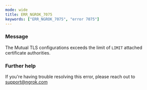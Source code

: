 ```yaml
---
mode: wide
title: ERR_NGROK_7075
keywords: ["ERR_NGROK_7075", "error 7075"]
---
```


### Message

The Mutual TLS configurations exceeds the limit of `LIMIT` attached certificate authorities.

### Further help

If you're having trouble resolving this error, please reach out to [support@ngrok.com](mailto:support@ngrok.com?subject=Help%20with%20ERR_NGROK_7075)
